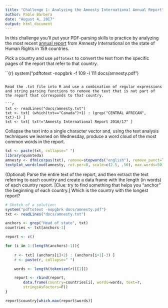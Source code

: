 ```yaml
---
title: "Challenge 1: Analyzing the Amnesty International Annual Report"
author: Pablo Barbera
date: "August 4, 2017"
output: html_document
---
```


In this challenge you'll put your PDF-parsing skills to practice by analyzing the most recent [annual report](https://www.amnesty.org/en/latest/research/2017/02/amnesty-international-annual-report-201617/) from Amnesty International on the state of Human Rights in 159 countries.

Pick a country and use `pdftotext` to convert the text from the specific pages of the report that refer to that country.

``{r}
system("pdftotext -nopgbrk -f 109 -l 111 docs/amnesty.pdf")
```

Read the .txt file into R and use a combination of regular expressions and string parsing functions to remove the text that is not part of the report that corresponds to that country.

```r
txt <- readLines("docs/amnesty.txt")
txt <- txt[ (which(txt=="Canada")+1) : (grep("CENTRAL AFRICAN", txt)-1) ]
txt <- txt[ txt!="Amnesty International Report 2016/17" ]

```

Collapse the text into a single character vector and, using the text analysis techniques we learned on Wednesday, produce a word cloud of the most common words in the report.

```r
txt <- paste(txt, collapse=" ")
library(quanteda)
amnesty <- dfm(corpus(txt), remove=stopwords("english"), remove_punct=TRUE)
textplot_wordcloud(amnesty, rot.per=0, scale=c(2.5, .50), max.words=50)

```

(Optional) Parse the entire text of the report, and then extract the text referring to each country and create a data frame with the length (in words) of each country report. [Clue: try to find something that helps you "anchor" the beginning of each country.] Which is the country with the longest report?


```r
# Sketch of a solution:
system("pdftotext -nopgbrk docs/amnesty.pdf")
txt <- readLines("docs/amnesty.txt")

anchors <- grep("Head of state", txt)
countries <- txt[anchors-1]

report <- c()

for (i in 1:(length(anchors)-1)){
		
	r <- txt[ (anchors[i]+2) : (anchors[i+1]-3) ]
	r <- paste(r, collapse=" ")

	words <- length(tokenize(r)[[1]])

	report <- rbind(report,
		data.frame(country=countries[i], words=words, text=r, 
		stringsAsFactors=F))
}

report$country[which.max(report$words)]

```



